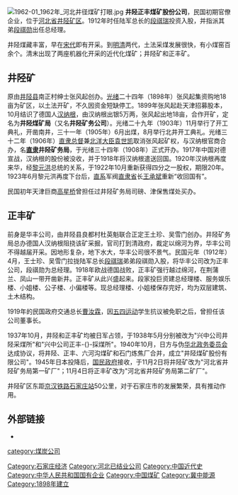 {{Citation style|time=2020-12-24T23:29:43+00:00}}
[[File:1962-01_1962年_河北井径煤矿打眼.jpg|thumb]]
'''井陉正丰煤矿股份公司'''，民国初期官僚企业，位于[[河北省|河北省]][[井陉矿区|井陉矿区]]。1912年时任陆军总长的[[段祺瑞|段祺瑞]]投资入股，并指派其弟[[段祺勋|段祺勋]]出任总经理。

井陉煤藏丰富，早在[[宋朝|宋代]]即有开采。到[[明朝|明]][[清朝|清]]两代，土法采煤发展很快，有小煤窑百余个。清末出现了两座机器化开采的近代化煤矿；井陉矿和正丰矿。

==井陉矿==
原由[[井陉县|井陉县]]南正村绅士张风起创办。[[光绪|光绪]]二十四年（1898年）张风起集资购地18亩为矿区，以土法开矿，不久因资金短缺停工。1899年张风起赴天津招募股本，10月结识了德国人[[汉纳根|汉纳根]]，由汉纳根出银5万两，张风起出地18亩，合作开矿，定名为'''井陉煤矿局'''（又名'''井陉矿务公司'''）。光绪二十九年（1903年）11月举行了开工典礼，开凿南井，三十一年（1905年）6月出煤，8月举行北井开工典礼。光绪三十二年（1906年）[[直隸總督|直隶总督]]兼[[北洋通商大臣|北洋大臣]][[袁世凯|袁世凯]]取消张风起矿权，与汉纳根官商合办，名'''[[直隶|直隶]]井陉矿务局'''，于光绪三十四年（1908年）正式开办。1917年中国对德宣战，汉纳根的股份被没收，并于1918年将汉纳根遣送回国。1920年汉纳根再度来华，经[[黎元洪|黎元洪]]总统的关系，于1922年10月重新获得四分之一股权，期限20年。1923年6月黎元洪再度下台后，[[直系|直系]]军阀[[直隶省|直隶省]]长[[王承斌|王承斌]]重新“收回国有”。

民国初年天津巨商[[高星桥|高星桥]]曾担任过井陉矿务局司磅、津保售煤处买办。
                               
==正丰矿==
前身是华丰公司，由井陉县良都村杜英魁联合正定王土珍、吴雪门创办。井陉矿务局总办德国人汉纳根阻挠该矿采掘，官司打到清政府，裁定以绵河为界，华丰公司不得越届开采。因地形复杂，地下水大，华丰公司很不景气。民国元年（1912年）4月，王士珍、吴雪门拉拢陆军总长[[段祺瑞|段祺瑞]]弟弟段祺勋入股，将华丰公司改为正丰公司，段祺勋为总经理。1918年欧战德国战败，正丰矿强行越过绵河，在荆蒲兰、凤山一带开凿新井。正丰矿从此兴盛起来。段家投巨资建总经理楼、服务娱乐楼、小姐楼、公子楼、小偏楼等。现总经理楼、小姐楼保存完好，均为双层建筑、土木结构。

1919年的民国政府交通总长[[曹汝霖|曹汝霖]]，因[[五四运动|五四运动]]学生抗议被免职之后，曾担任该公司董事长。

1937年10月，井陉和正丰矿均被日军占领，于1938年5月分别被改为"兴中公司井陉采煤所"和"兴中公司正丰-{}-採煤所"。1940年10月，日方与伪[[华北政务委员会|华北政务委员会]]达成协议，将井陉、正丰、六河沟煤矿和石门炼焦厂合并，成立"井陉煤矿股份有限公司"。1945年日本投降后，[[国民政府|国民政府]]接收，于11月2日将井陉矿改为"河北省井陉矿务局第一矿厂"；11月4日将正丰矿改为"河北省井陉矿务局第二矿厂"。
                              
井陉矿区东距[[京汉铁路|京汉铁路]][[石家庄站|石家庄站]]50公里，对于石家庄市的发展繁荣，具有推动作用。

==外部链接==
* {{cite book |title=城市发展史 |date=2019-09-18 |publisher=[[石家庄市人民政府|石家庄市人民政府]] |chapterurl=http://www.sjz.gov.cn/col/1597977820016/2017/04/26/1597978845256.html |url=http://www.sjz.gov.cn/col/1597370879305/index.html |accessdate=2020-12-24 |chapter=第七章 近代城市化的起点 |archive-date=2022-03-18 |archive-url=https://web.archive.org/web/20220318172627/http://www.sjz.gov.cn/col/1597370879305/index.html }}

[[Category:石家庄经济|Category:石家庄经济]]
[[Category:河北已结业公司|Category:河北已结业公司]]
[[Category:中国近代史|Category:中国近代史]]
[[Category:中华人民共和国国有企业|Category:中华人民共和国国有企业]]
[[Category:中国煤矿|Category:中国煤矿]]
[[category:煤炭公司|category:煤炭公司]]
[[Category:冀中能源|Category:冀中能源]]
[[Category:1898年建立|Category:1898年建立]]